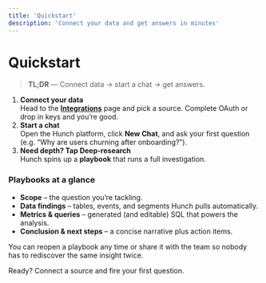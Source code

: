 ```yaml
---
title: 'Quickstart'
description: 'Connect your data and get answers in minutes'
---
```


# Quickstart

> **TL;DR** — Connect data → start a chat → get answers.

1. **Connect your data**  
   Head to the **[Integrations](/integrations)** page and pick a source. Complete OAuth or drop in keys and you’re good.
2. **Start a chat**  
   Open the Hunch platform, click **New Chat**, and ask your first question (e.g. “Why are users churning after onboarding?”).
3. **Need depth? Tap Deep‑research**  
   Hunch spins up a **playbook** that runs a full investigation.

### Playbooks at a glance

- **Scope** – the question you’re tackling.
- **Data findings** – tables, events, and segments Hunch pulls automatically.
- **Metrics & queries** – generated (and editable) SQL that powers the analysis.
- **Conclusion & next steps** – a concise narrative plus action items.

You can reopen a playbook any time or share it with the team so nobody has to rediscover the same insight twice.

Ready? Connect a source and fire your first question.
